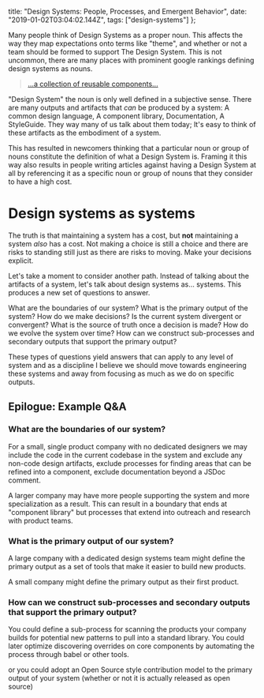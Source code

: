   title:
    "Design Systems: People, Processes, and Emergent Behavior",
  date: "2019-01-02T03:04:02.144Z",
  tags: ["design-systems"]
};

Many people think of Design Systems as a proper noun. This
affects the way they map expectations onto terms like
"theme", and whether or not a team should be formed to
support The Design System. This is not uncommon, there are
many places with prominent google rankings defining design
systems as nouns.

> [...a collection of reusable components...](https://www.invisionapp.com/inside-design/guide-to-design-systems/)

"Design System" the noun is only well defined in a
subjective sense. There are many outputs and artifacts that
_can_ be produced by a system: A common design language, A
component library, Documentation, A StyleGuide. They way
many of us talk about them today; It's easy to think of
these artifacts as the embodiment of a system.

This has resulted in newcomers thinking that a particular
noun or group of nouns constitute the definition of what a
Design System is. Framing it this way also results in people
writing articles against having a Design System at all by
referencing it as a specific noun or group of nouns that
they consider to have a high cost.

# Design systems as systems

The truth is that maintaining a system has a cost, but
**not** maintaining a system _also_ has a cost. Not making a
choice is still a choice and there are risks to standing
still just as there are risks to moving. Make your decisions
explicit.

Let's take a moment to consider another path. Instead of
talking about the artifacts of a system, let's talk about
design systems as... systems. This produces a new set of
questions to answer.

What are the boundaries of our system? What is the primary
output of the system? How do we make decisions? Is the
current system divergent or convergent? What is the source
of truth once a decision is made? How do we evolve the
system over time? How can we construct sub-processes and
secondary outputs that support the primary output?

These types of questions yield answers that can apply to any
level of system and as a discipline I believe we should move
towards engineering these systems and away from focusing as
much as we do on specific outputs.

## Epilogue: Example Q&A

### What are the boundaries of our system?

For a small, single product company with no dedicated
designers we may include the code in the current codebase in
the system and exclude any non-code design artifacts,
exclude processes for finding areas that can be refined into
a component, exclude documentation beyond a JSDoc comment.

A larger company may have more people supporting the system
and more specialization as a result. This can result in a
boundary that ends at "component library" but processes that
extend into outreach and research with product teams.

### What is the primary output of our system?

A large company with a dedicated design systems team might
define the primary output as a set of tools that make it
easier to build new products.

A small company might define the primary output as their
first product.

### How can we construct sub-processes and secondary outputs that support the primary output?

You could define a sub-process for scanning the products
your company builds for potential new patterns to pull into
a standard library. You could later optimize discovering
overrides on core components by automating the process
through babel or other tools.

or you could adopt an Open Source style contribution model
to the primary output of your system (whether or not it is
actually released as open source)
